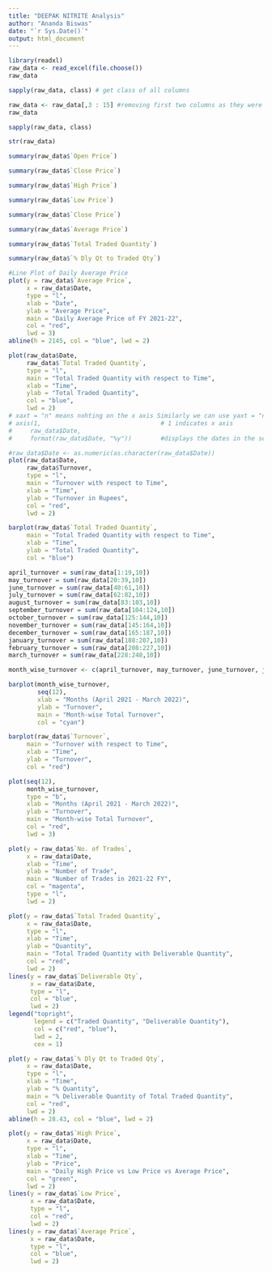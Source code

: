 ```yaml
---
title: "DEEPAK NITRITE Analysis"
author: "Ananda Biswas"
date: "`r Sys.Date()`"
output: html_document
---
```


```r
library(readxl)
raw_data <- read_excel(file.choose())
raw_data
```

```r
sapply(raw_data, class) # get class of all columns
```

```r
raw_data <- raw_data[,3 : 15] #removing first two columns as they were of no use in our analysis
raw_data
```

```r
sapply(raw_data, class)
```

```r
str(raw_data)
```

```r
summary(raw_data$`Open Price`)
```

```r
summary(raw_data$`Close Price`)
```

```r
summary(raw_data$`High Price`)
```

```r
summary(raw_data$`Low Price`)
```

```r
summary(raw_data$`Close Price`)
```

```r
summary(raw_data$`Average Price`)
```

```r
summary(raw_data$`Total Traded Quantity`)
```

```r
summary(raw_data$`% Dly Qt to Traded Qty`)
```

```r
#Line Plot of Daily Average Price
plot(y = raw_data$`Average Price`,
     x = raw_data$Date,
     type = "l",
     xlab = "Date",
     ylab = "Average Price",
     main = "Daily Average Price of FY 2021-22",
     col = "red",
     lwd = 3)
abline(h = 2145, col = "blue", lwd = 2)
```

```r
plot(raw_data$Date,
     raw_data$`Total Traded Quantity`,
     type = "l",
     main = "Total Traded Quantity with respect to Time", 
     xlab = "Time", 
     ylab = "Total Traded Quantity", 
     col = "blue",
     lwd = 2) 
# xaxt = "n" means nohting on the x axis Similarly we can use yaxt = "n" to  mean nothing on the y axis
# axis(1,                                 # 1 indicates x axis
#     raw_data$Date,
#     format(raw_data$Date, "%y"))        #displays the dates in the set format
```

```r
#raw_data$Date <- as.numeric(as.character(raw_data$Date))
plot(raw_data$Date,
     raw_data$Turnover,
     type = "l",
     main = "Turnover with respect to Time", 
     xlab = "Time", 
     ylab = "Turnover in Rupees", 
     col = "red",
     lwd = 2) 
```

```r
barplot(raw_data$`Total Traded Quantity`,
     main = "Total Traded Quantity with respect to Time", 
     xlab = "Time", 
     ylab = "Total Traded Quantity", 
     col = "blue") 
```

```r
april_turnover = sum(raw_data[1:19,10])
may_turnover = sum(raw_data[20:39,10])
june_turnover = sum(raw_data[40:61,10])
july_turnover = sum(raw_data[62:82,10])
august_turnover = sum(raw_data[83:103,10])
september_turnover = sum(raw_data[104:124,10])
october_turnover = sum(raw_data[125:144,10])
november_turnover = sum(raw_data[145:164,10])
december_turnover = sum(raw_data[165:187,10])
january_turnover = sum(raw_data[188:207,10])
february_turnover = sum(raw_data[208:227,10])
march_turnover = sum(raw_data[228:248,10])

month_wise_turnover <- c(april_turnover, may_turnover, june_turnover, july_turnover, august_turnover, september_turnover, october_turnover, november_turnover, december_turnover, january_turnover, february_turnover, march_turnover)

barplot(month_wise_turnover,
        seq(12),
        xlab = "Months (April 2021 - March 2022)",
        ylab = "Turnover",
        main = "Month-wise Total Turnover",
        col = "cyan")
```

```r
barplot(raw_data$`Turnover`,
     main = "Turnover with respect to Time", 
     xlab = "Time", 
     ylab = "Turnover", 
     col = "red") 
```

```r
plot(seq(12),
     month_wise_turnover,
     type = "b",
     xlab = "Months (April 2021 - March 2022)",
     ylab = "Turnover",
     main = "Month-wise Total Turnover",
     col = "red",
     lwd = 3)
```

```r
plot(y = raw_data$`No. of Trades`,
     x = raw_data$Date,
     xlab = "Time",
     ylab = "Number of Trade",
     main = "Number of Trades in 2021-22 FY",
     col = "magenta",
     type = "l",
     lwd = 2)
```

```r
plot(y = raw_data$`Total Traded Quantity`,
     x = raw_data$Date,
     type = "l",
     xlab = "Time",
     ylab = "Quantity",
     main = "Total Traded Quantity with Deliverable Quantity",
     col = "red",
     lwd = 2)
lines(y = raw_data$`Deliverable Qty`,
      x = raw_data$Date,
      type = "l",
      col = "blue",
      lwd = 2)
legend("topright", 
       legend = c("Traded Quantity", "Deliverable Quantity"), 
       col = c("red", "blue"), 
       lwd = 2,
       cex = 1)
```

```r
plot(y = raw_data$`% Dly Qt to Traded Qty`,
     x = raw_data$Date,
     type = "l",
     xlab = "Time",
     ylab = "% Quantity",
     main = "% Deliverable Quantity of Total Traded Quantity",
     col = "red",
     lwd = 2)
abline(h = 28.43, col = "blue", lwd = 2)
```

```r
plot(y = raw_data$`High Price`,
     x = raw_data$Date,
     type = "l",
     xlab = "Time",
     ylab = "Price",
     main = "Daily High Price vs Low Price vs Average Price",
     col = "green",
     lwd = 2)
lines(y = raw_data$`Low Price`,
      x = raw_data$Date,
      type = "l",
      col = "red",
      lwd = 2)
lines(y = raw_data$`Average Price`,
      x = raw_data$Date,
      type = "l",
      col = "blue",
      lwd = 2)
```



